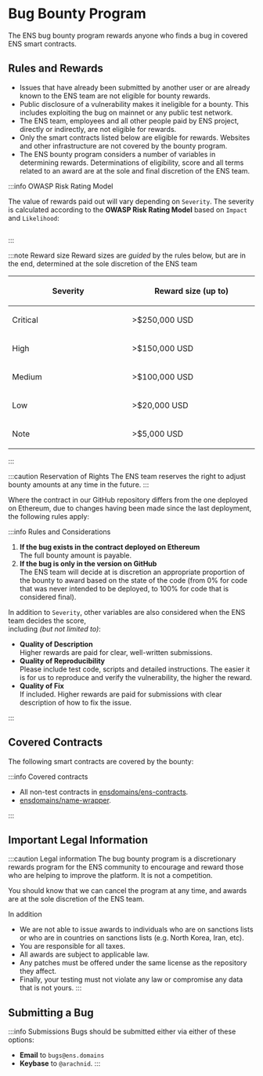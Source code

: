 # Bug Bounty Program

The ENS bug bounty program rewards anyone who finds a bug in covered ENS smart contracts.

## Rules and Rewards

- Issues that have already been submitted by another user or are already known to the ENS team are not eligible for bounty rewards.
- Public disclosure of a vulnerability makes it ineligible for a bounty. This includes exploiting the bug on mainnet or any public test network.
- The ENS team, employees and all other people paid by ENS project, directly or indirectly, are not eligible for rewards.
- Only the smart contracts listed below are eligible for rewards. Websites and other infrastructure are not covered by the bounty program.
- The ENS bounty program considers a number of variables in determining rewards. Determinations of eligibility, score and all terms related to an award are at the sole and final discretion of the ENS team.

:::info OWASP Risk Rating Model

The value of rewards paid out will vary depending on `Severity`. The severity is calculated according to the **OWASP Risk Rating Model** based on `Impact` and `Likelihood`:
<p align="center">
    <Image img="/img/owasp.svg"/>
</p>

:::

:::note Reward size
Reward sizes are _guided_ by the rules below, but are in the end, determined at the sole discretion of the ENS team

<table style={{borderRadius: '4px'}}>
    <thead>
        <tr>
            <th width="500px"><p>Severity</p></th>
            <th width="500px"><p>Reward size (up to)</p></th>
        </tr>
    </thead>
    <tbody>
        <tr>
            <td><p>Critical</p></td>
            <td><p>>$250,000 USD</p></td>
        </tr>
        <tr>
            <td><p>High</p></td>
            <td><p>>$150,000 USD</p></td>
        </tr>
        <tr>
            <td><p>Medium</p></td>
            <td><p>>$100,000 USD</p></td>
        </tr>
        <tr>
            <td><p>Low</p></td>
            <td><p>>$20,000 USD</p></td>
        </tr>
        <tr>
            <td><p>Note</p></td>
            <td><p>>$5,000 USD</p></td>
        </tr>
    </tbody>
</table>

:::

:::caution Reservation of Rights
The ENS team reserves the right to adjust bounty amounts at any time in the future.
:::

Where the contract in our GitHub repository differs from the one deployed on Ethereum, due to changes having been made since the last deployment, the following rules apply:

:::info Rules and Considerations
1. **If the bug exists in the contract deployed on Ethereum**  
The full bounty amount is payable.
1. **If the bug is only in the version on GitHub**  
The ENS team will decide at is discretion an appropriate proportion of the bounty to award based on the state of the code (from 0% for code that was never intended to be deployed, to 100% for code that is considered final).

In addition to `Severity`, other variables are also considered when the ENS team decides the score,  
including _(but not limited to)_:

- **Quality of Description**  
Higher rewards are paid for clear, well-written submissions.
- **Quality of Reproducibility**  
Please include test code, scripts and detailed instructions. The easier it is for us to reproduce and verify the vulnerability, the higher the reward.
- **Quality of Fix**  
If included. Higher rewards are paid for submissions with clear description of how to fix the issue.

:::

## Covered Contracts

The following smart contracts are covered by the bounty:

:::info Covered contracts
* All non-test contracts in [ensdomains/ens-contracts](https://github.com/ensdomains/ens-contracts).
* [ensdomains/name-wrapper](https://github.com/ensdomains/name-wrapper).

:::

## Important Legal Information
:::caution Legal information
The bug bounty program is a discretionary rewards program for the ENS community to encourage and reward those who are helping to improve the platform. It is not a competition.  
  
You should know that we can cancel the program at any time, and awards are at the sole discretion of the ENS team.  
  
In addition
 - We are not able to issue awards to individuals who are on sanctions lists or who are in countries on sanctions lists (e.g. North Korea, Iran, etc).  
 - You are responsible for all taxes.
 - All awards are subject to applicable law.
 - Any patches must be offered under the same license as the repository they affect.
 - Finally, your testing must not violate any law or compromise any data that is not yours.
:::

## Submitting a Bug

:::info Submissions
Bugs should be submitted either via either of these options:
 - **Email** to `bugs@ens.domains`
 - **Keybase** to `@arachnid`.
:::